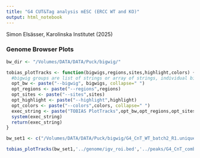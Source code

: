 ```yaml
---
title: "G4 CUT&Tag analysis mESC (ERCC WT and KO)"
output: html_notebook
---
```


Simon Elsässer, Karolinska Institutet (2025)

### Genome Browser Plots

```r
bw_dir <- "/Volumes/DATA/DATA/Puck/bigwig/"

tobias_plotTracks <- function(bigwigs,regions,sites,highlight,colors) {
  #bigwig groups are list of strings or array of strings, individual bigwigs must be separated by space within each string
  opt_bw <- paste("--bigwig", bigwigs, collapse=" ")
  opt_regions <- paste("--regions",regions)
  opt_sites <- paste("--sites",sites)
  opt_highlight <- paste("--highlight",highlight)
  opt_colors <- paste("--colors",colors, collapse=" ")
  exec_string <- paste("TOBIAS PlotTracks",opt_bw,opt_regions,opt_sites,opt_highlight,opt_colors,sep=" ")
  system(exec_string)
  return(exec_string)
}
```

```r
bw_set1 <- c("/Volumes/DATA/DATA/Puck/bigwig/G4_CnT_WT_batch2_R1.unique.bw /Volumes/DATA/DATA/Puck/bigwig/G4_CnT_WT_batch2_R2.unique.bw /Volumes/DATA/DATA/Puck/bigwig/G4_CnT_WT_batch2_R3.unique.bw","/Volumes/DATA/DATA/Puck/bigwig/G4_CnT_P3D4_batch2_R2.unique.bw /Volumes/DATA/DATA/Puck/bigwig/G4_CnT_P3D4_batch2_R3.unique.bw /Volumes/DATA/DATA/Puck/bigwig/G4_CnT_P3D4_batch2_R1.unique.bw")

tobias_plotTracks(bw_set1,'../genome/igv_roi.bed','../peaks/G4_CnT_combined_peaks_DESeq_sig_categories.bed','../peaks/G4_CnT_combined_peaks_DJ_nonDJ.bed',c("black","red","blue"))
```